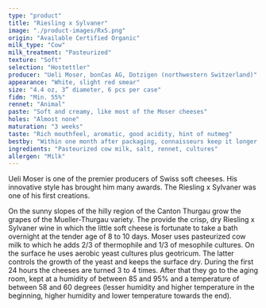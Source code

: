 ```yaml
---
type: "product"
title: "Riesling x Sylvaner"
image: "./product-images/RxS.png"
origin: "Available Certified Organic"
milk_type: "Cow"
milk_treatment: "Pasteurized"
texture: "Soft"
selection: "Hostettler"
producer: "Ueli Moser, bonCas AG, Dotzigen (northwestern Switzerland)"
appearance: "White, slight red smear"
size: "4.4 oz, 3” diameter, 6 pcs per case"
fidm: "Min. 55%"
rennet: "Animal"
paste: "Soft and creamy, like most of the Moser cheeses"
holes: "Almost none"
maturation: "3 weeks"
taste: "Rich mouthfeel, aromatic, good acidity, hint of nutmeg"
bestby: "Within one month after packaging, connaisseurs keep it longer."
ingredients: "Pasteurized cow milk, salt, rennet, cultures"
allergen: "Milk"
---
```


Ueli Moser is one of the premier producers of Swiss soft cheeses. His innovative style has brought him many awards. The Riesling x Sylvaner was one of his first creations.

On the sunny slopes of the hilly region of the Canton Thurgau grow the grapes of the Mueller-Thurgau variety. The provide the crisp, dry Riesling x Sylvaner wine in which the little soft cheese is fortunate to take a bath overnight at the tender age of 8 to 10 days. Moser uses pasteurized cow milk to which he adds 2/3 of thermophile and 1/3 of mesophile cultures. On the surface he uses aerobic yeast cultures plus geotricum. The latter controls the growth of the yeast and keeps the surface dry. During the first 24 hours the cheeses are turned 3 to 4 times. After that they go to the aging room, kept at a humidity of between 85 and 95% and a temperature of between 58 and 60 degrees (lesser humidity and higher temperature in the beginning, higher humidity and lower temperature towards the end).